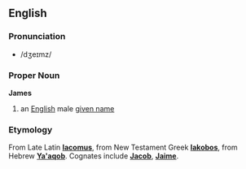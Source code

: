 ==English==
===Pronunciation===
*/dʒeɪmz/

===Proper Noun===
'''James'''

#an [[English]] male [[given name]]

===Etymology===
From Late Latin '''[[Iacomus]]''', from New Testament Greek '''[[Iakobos]]''', from Hebrew '''[[Ya'aqob]]'''. Cognates include '''[[Jacob]]''', '''[[Jaime]]'''.